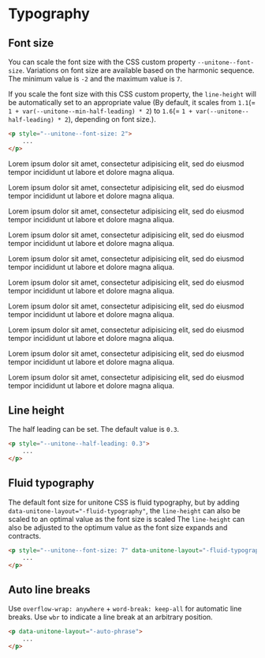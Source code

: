 
# Typography

## Font size

You can scale the font size with the CSS custom property `--unitone--font-size`. Variations on font size are available based on the harmonic sequence. The minimum value is `-2` and the maximum value is `7`.

If you scale the font size with this CSS custom property, the `line-height` will be automatically set to an appropriate value (By default, it scales from `1.1`(= `1 + var(--unitone--min-half-leading) * 2`) to `1.6`(= `1 + var(--unitone--half-leading) * 2`), depending on font size.).

```html
<p style="--unitone--font-size: 2">
	...
</p>
```

<PreviewConainer>
	<Stack>
		<p data-unitone-layout="-typography" style={{ '--unitone--font-size': -2 }}>Lorem ipsum dolor sit amet, consectetur adipisicing elit, sed do eiusmod tempor incididunt ut labore et dolore magna aliqua.</p>
		<p data-unitone-layout="-typography" style={{ '--unitone--font-size': -1 }}>Lorem ipsum dolor sit amet, consectetur adipisicing elit, sed do eiusmod tempor incididunt ut labore et dolore magna aliqua.</p>
		<p data-unitone-layout="-typography" style={{ '--unitone--font-size': 0 }}>Lorem ipsum dolor sit amet, consectetur adipisicing elit, sed do eiusmod tempor incididunt ut labore et dolore magna aliqua.</p>
		<p data-unitone-layout="-typography" style={{ '--unitone--font-size': 1 }}>Lorem ipsum dolor sit amet, consectetur adipisicing elit, sed do eiusmod tempor incididunt ut labore et dolore magna aliqua.</p>
		<p data-unitone-layout="-typography" style={{ '--unitone--font-size': 2 }}>Lorem ipsum dolor sit amet, consectetur adipisicing elit, sed do eiusmod tempor incididunt ut labore et dolore magna aliqua.</p>
		<p data-unitone-layout="-typography" style={{ '--unitone--font-size': 3 }}>Lorem ipsum dolor sit amet, consectetur adipisicing elit, sed do eiusmod tempor incididunt ut labore et dolore magna aliqua.</p>
		<p data-unitone-layout="-typography" style={{ '--unitone--font-size': 4 }}>Lorem ipsum dolor sit amet, consectetur adipisicing elit, sed do eiusmod tempor incididunt ut labore et dolore magna aliqua.</p>
		<p data-unitone-layout="-typography" style={{ '--unitone--font-size': 5 }}>Lorem ipsum dolor sit amet, consectetur adipisicing elit, sed do eiusmod tempor incididunt ut labore et dolore magna aliqua.</p>
		<p data-unitone-layout="-typography" style={{ '--unitone--font-size': 6 }}>Lorem ipsum dolor sit amet, consectetur adipisicing elit, sed do eiusmod tempor incididunt ut labore et dolore magna aliqua.</p>
		<p data-unitone-layout="-typography" style={{ '--unitone--font-size': 7 }}>Lorem ipsum dolor sit amet, consectetur adipisicing elit, sed do eiusmod tempor incididunt ut labore et dolore magna aliqua.</p>
	</Stack>
</PreviewConainer>

## Line height

The half leading can be set. The default value is `0.3`.

```html
<p style="--unitone--half-leading: 0.3">
	...
</p>
```

## Fluid typography

The default font size for unitone CSS is fluid typography, but by adding `data-unitone-layout="-fluid-typography"`, the `line-height` can also be scaled to an optimal value as the font size is scaled The `line-height` can also be adjusted to the optimum value as the font size expands and contracts.

```html
<p style="--unitone--font-size: 7" data-unitone-layout="-fluid-typography">
	...
</p>
```

## Auto line breaks

Use `overflow-wrap: anywhere` + `word-break: keep-all` for automatic line breaks. Use `wbr` to indicate a line break at an arbitrary position.

```html
<p data-unitone-layout="-auto-phrase">
	...
</p>
```
